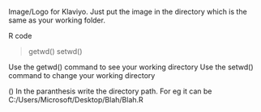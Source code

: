 Image/Logo for Klaviyo. Just put the image in the directory which is the same as your working folder. 

R code

>getwd()
>setwd()


Use the getwd() command to see your working directory
Use the setwd() command to change your working directory

() In the paranthesis write the directory path. For eg it can be C:/Users/Microsoft/Desktop/Blah/Blah.R 
